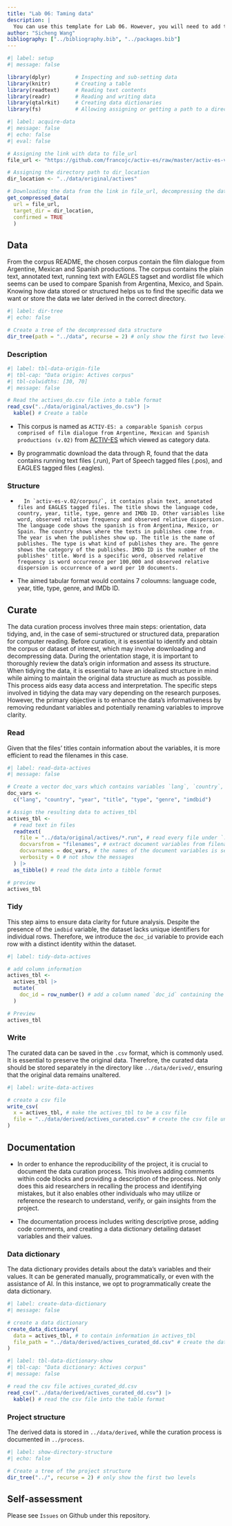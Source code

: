 ```yaml
---
title: "Lab 06: Taming data"
description: |
  You can use this template for Lab 06. However, you will need to add the prose descriptions, add code comments, edit the data dictionary, and complete the self-assessment.
author: "Sicheng Wang"
bibliography: ["../bibliography.bib", "../packages.bib"]
---
```


```r
#| label: setup
#| message: false

library(dplyr)        # Inspecting and sub-setting data
library(knitr)        # Creating a table
library(readtext)     # Reading text contents
library(readr)        # Reading and writing data
library(qtalrkit)     # Creating data dictionaries
library(fs)           # Allowing assigning or getting a path to a directory
```

```r
#| label: acquire-data
#| message: false
#| echo: false
#| eval: false

# Assigning the link with data to file_url
file_url <- "https://github.com/francojc/activ-es/raw/master/activ-es-v.02/corpus/plain.zip"

# Assigning the directory path to dir_location
dir_location <- "../data/original/actives"

# Downloading the data from the link in file_url, decompressing the data to store it in the path mentioned in dir_location and the user need to confirm that they have permission to use the data
get_compressed_data(
  url = file_url,
  target_dir = dir_location,
  confirmed = TRUE
  )
```

## Data

<!--

- Overview of the data source and the purpose of this script

-->

From the corpus README, the chosen corpus contain the film dialogue from Argentine, Mexican and Spanish productions. The corpus contains the plain text, annotated text, running text with EAGLES tagset and wordlist file which seems can be used to compare Spanish from Argentina, Mexico, and Spain. Knowing how data stored or structured helps us to find the specific data we want or store the data we later derived in the correct directory.

```r
#| label: dir-tree
#| echo: false

# Create a tree of the decompressed data structure
dir_tree(path = "../data", recurse = 2) # only show the first two levels
```

### Description

<!--

- the name and/ or source of the data
- the nature of the data
- the acquisition strategy that was used
- the format of the data

-->

```r
#| label: tbl-data-origin-file
#| tbl-cap: "Data origin: Actives corpus"
#| tbl-colwidths: [30, 70]
#| message: false

# Read the actives_do.csv file into a table format
read_csv("../data/original/actives_do.csv") |>
  kable() # Create a table
```

*    This corpus is named as `ACTIV-ES: a comparable Spanish corpus comprised of film dialogue from Argentine, Mexican and Spanish productions (v.02)` from [ACTIV-ES](https://github.com/francojc/activ-es) which viewed as category data.

*    By programmatic download the data through R, found that the data contains running text files (.run), Part of Speech tagged files (.pos), and EAGLES tagged files (.eagles).

### Structure

<!--

- the relevant directories and data files
- the metadata and/ or variables to be organized
- the relationships between the data elements
- the idealized format for the curated dataset in a tabular format

-->

*       In `activ-es-v.02/corpus/`, it contains plain text, annotated files and EAGLES tagged files. The title shows the language code, country, year, title, type, genre and IMDb ID. Other variables like word, observed relative frequency and observed relative dispersion. The language code shows the spanish is from Argentina, Mexico, or Spain. The country shows where the texts in publishes come from. The year is when the publishes show up. The title is the name of publishes. The type is what kind of publishes they are. The genre shows the category of the publishes. IMDb ID is the number of the publishes' title. Word is a specific word, observed relative frequency is word occurrence per 100,000 and observed relative dispersion is occurrence of a word per 10 documents.
*    The aimed tabular format would contains 7 coloumns: language code, year, title, type, genre, and IMDb ID.

## Curate

<!-- Overview of the data curation process -->

The data curation process involves three main steps: orientation, data tidying, and, in the case of semi-structured or structured data, preparation for computer reading. Before curation, it is essential to identify and obtain the corpus or dataset of interest, which may involve downloading and decompressing data. During the orientation stage, it is important to thoroughly review the data's origin information and assess its structure. When tidying the data, it is essential to have an idealized structure in mind while aiming to maintain the original data structure as much as possible. This process aids easy data access and interpretation. The specific steps involved in tidying the data may vary depending on the research purposes. However, the primary objective is to enhance the data's informativeness by removing redundant variables and potentially renaming variables to improve clarity.

### Read

<!-- Description ... -->

Given that the files' titles contain information about the variables, it is more efficient to read the filenames in this case.

```r
#| label: read-data-actives
#| message: false

# Create a vector doc_vars which contains variables `lang`, `country`, `year`, `title`, `type`, `genre` and `imdbid`
doc_vars <-
  c("lang", "country", "year", "title", "type", "genre", "imdbid")

# Assign the resulting data to actives_tbl
actives_tbl <-
  # read text in files
  readtext(
    file = "../data/original/actives/*.run", # read every file under `../data/original/actives/` whom match the `.run` pattern
    docvarsfrom = "filenames", # extract document variables from filenames
    docvarnames = doc_vars, # the names of the document variables is set in doc_vars
    verbosity = 0 # not show the messages
  ) |>
  as_tibble() # read the data into a tibble format

# preview
actives_tbl
```

### Tidy

<!-- Description ... -->

This step aims to ensure data clarity for future analysis. Despite the presence of the `imdbid` variable, the dataset lacks unique identifiers for individual rows. Therefore, we introduce the `doc_id` variable to provide each row with a distinct identity within the dataset.

```r
#| label: tidy-data-actives

# add column information 
actives_tbl <-
  actives_tbl |>
  mutate(
    doc_id = row_number() # add a column named `doc_id` containing the row numbers for each document
  )

# Preview
actives_tbl
```

### Write

<!-- Description ... -->

The curated data can be saved in the `.csv` format, which is commonly used. It is essential to preserve the original data. Therefore, the curated data should be stored separately in the directory like `../data/derived/`, ensuring that the original data remains unaltered.

```r
#| label: write-data-actives

# create a csv file
write_csv(
  x = actives_tbl, # make the actives_tbl to be a csv file
  file = "../data/derived/actives_curated.csv" # create the csv file under path
)
```

## Documentation

<!-- Overview of the purpose and structure of the documentation -->

*    In order to enhance the reproducibility of the project, it is crucial to document the data curation process. This involves adding comments within code blocks and providing a description of the process. Not only does this aid researchers in recalling the process and identifying mistakes, but it also enables other individuals who may utilize or reference the research to understand, verify, or gain insights from the project.

*    The documentation process includes writing descriptive prose, adding code comments, and creating a data dictionary detailing dataset variables and their values.

### Data dictionary

<!-- Description ... -->

The data dictionary provides details about the data's variables and their values. It can be generated manually, programmatically, or even with the assistance of AI. In this instance, we opt to programmatically create the data dictionary.

```r
#| label: create-data-dictionary
#| message: false

# create a data dictionary
create_data_dictionary(
  data = actives_tbl, # to contain information in actives_tbl
  file_path = "../data/derived/actives_curated_dd.csv" # create the data dictionary under this path
)
```

<!--

Note:

You will need to open and edit the `actives_curated_dd.csv` file to add the descriptions for each variable.

-->

```r
#| label: tbl-data-dictionary-show
#| tbl-cap: "Data dictionary: Actives corpus"
#| message: false

# read the csv file actives_curated_dd.csv
read_csv("../data/derived/actives_curated_dd.csv") |>
  kable() # read the csv file into the table format
```

### Project structure

<!-- Description ... -->

The derived data is stored in `../data/derived`, while the curation process is documented in `../process`.

```r
#| label: show-directory-structure
#| echo: false

# Create a tree of the project structure
dir_tree("../", recurse = 2) # only show the first two levels
```

## Self-assessment

<!-- Complete the self-assessment -->

Please see `Issues` on Github under this repository.

<!-- Review the .gitignore file to make sure that the data and datasets are not tracked by Git -->

<!-- Commit and push your repo -->
